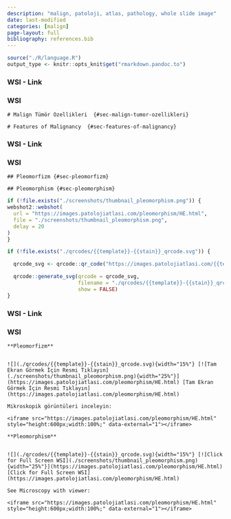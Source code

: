 ```yaml
---
description: "malign, patoloji, atlas, pathology, whole slide image"
date: last-modified
categories: [malign]
page-layout: full
bibliography: references.bib
---
```


```r

source("./R/language.R")
output_type <- knitr::opts_knit$get("rmarkdown.pandoc.to")

```






::::: panel-tabset


### WSI - Link



:::: {.content-hidden when-format="pdf"}





::::





:::: {.content-visible when-format="pdf"}






::::




:::: {.content-hidden when-format="pdf"}





::::





:::: {.content-visible when-format="pdf"}






::::


### WSI




:::::






```asis

# Malign Tümör Özellikleri  {#sec-malign-tumor-ozellikleri} 

```

```asis

# Features of Malignancy  {#sec-features-of-malignancy} 

```






::::: panel-tabset


### WSI - Link



:::: {.content-hidden when-format="pdf"}





::::





:::: {.content-visible when-format="pdf"}






::::




:::: {.content-hidden when-format="pdf"}





::::





:::: {.content-visible when-format="pdf"}






::::


### WSI




:::::






```asis

## Pleomorfizm {#sec-pleomorfizm} 

```

```asis

## Pleomorphism {#sec-pleomorphism} 

```

```r
if (!file.exists("./screenshots/thumbnail_pleomorphism.png")) {
webshot2::webshot(
  url = "https://images.patolojiatlasi.com/pleomorphism/HE.html",
  file = "./screenshots/thumbnail_pleomorphism.png",
  delay = 20
)
}
```


```r
if (!file.exists("./qrcodes/{{template}}-{{stain}}_qrcode.svg")) {

  qrcode_svg <- qrcode::qr_code("https://images.patolojiatlasi.com/{{template}}/{{stain}}.html")

  qrcode::generate_svg(qrcode = qrcode_svg,
                       filename = "./qrcodes/{{template}}-{{stain}}_qrcode.svg",
                       show = FALSE)
}
```







::::: panel-tabset


### WSI - Link



:::: {.content-hidden when-format="pdf"}





::::





:::: {.content-visible when-format="pdf"}






::::




:::: {.content-hidden when-format="pdf"}





::::





:::: {.content-visible when-format="pdf"}






::::


### WSI




:::::






```asis

**Pleomorfizm**


![](./qrcodes/{{template}}-{{stain}}_qrcode.svg){width="15%"} [![Tam Ekran Görmek İçin Resmi Tıklayın](./screenshots/thumbnail_pleomorphism.png){width="25%"}](https://images.patolojiatlasi.com/pleomorphism/HE.html) [Tam Ekran Görmek İçin Resmi Tıklayın](https://images.patolojiatlasi.com/pleomorphism/HE.html)

```


```asis

Mikroskopik görüntüleri inceleyin:

<iframe src="https://images.patolojiatlasi.com/pleomorphism/HE.html" style="height:600px;width:100%;" data-external="1"></iframe>

```

```asis

**Pleomorphism**


![](./qrcodes/{{template}}-{{stain}}_qrcode.svg){width="15%"} [![Click for Full Screen WSI](./screenshots/thumbnail_pleomorphism.png){width="25%"}](https://images.patolojiatlasi.com/pleomorphism/HE.html) [Click for Full Screen WSI](https://images.patolojiatlasi.com/pleomorphism/HE.html)

```

```asis

See Microscopy with viewer: 

<iframe src="https://images.patolojiatlasi.com/pleomorphism/HE.html" style="height:600px;width:100%;" data-external="1"></iframe>

```

